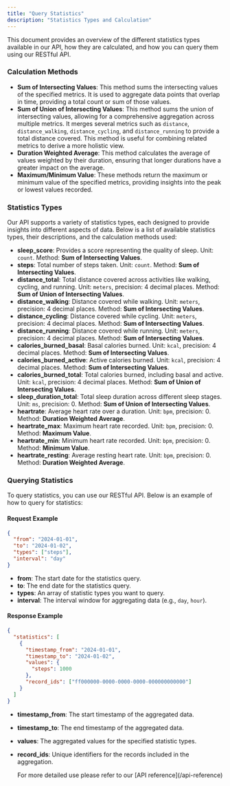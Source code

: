 ```yaml
---
title: "Query Statistics"
description: "Statistics Types and Calculation"
---
```


This document provides an overview of the different statistics types available in our API, how they are calculated, and how you can query them using our RESTful API.

### Calculation Methods

- **Sum of Intersecting Values**: This method sums the intersecting values of the specified metrics. It is used to aggregate data points that overlap in time, providing a total count or sum of those values.
- **Sum of Union of Intersecting Values**: This method sums the union of intersecting values, allowing for a comprehensive aggregation across multiple metrics. It merges several metrics such as `distance`, `distance_walking`, `distance_cycling`, and `distance_running` to provide a total distance covered. This method is useful for combining related metrics to derive a more holistic view.
- **Duration Weighted Average**: This method calculates the average of values weighted by their duration, ensuring that longer durations have a greater impact on the average.
- **Maximum/Minimum Value**: These methods return the maximum or minimum value of the specified metrics, providing insights into the peak or lowest values recorded.

### Statistics Types

Our API supports a variety of statistics types, each designed to provide insights into different aspects of data. Below is a list of available statistics types, their descriptions, and the calculation methods used:

- **sleep_score**: Provides a score representing the quality of sleep. Unit: `count`. Method: **Sum of Intersecting Values**.
- **steps**: Total number of steps taken. Unit: `count`. Method: **Sum of Intersecting Values**.
- **distance_total**: Total distance covered across activities like walking, cycling, and running. Unit: `meters`, precision: 4 decimal places. Method: **Sum of Union of Intersecting Values**.
- **distance_walking**: Distance covered while walking. Unit: `meters`, precision: 4 decimal places. Method: **Sum of Intersecting Values**.
- **distance_cycling**: Distance covered while cycling. Unit: `meters`, precision: 4 decimal places. Method: **Sum of Intersecting Values**.
- **distance_running**: Distance covered while running. Unit: `meters`, precision: 4 decimal places. Method: **Sum of Intersecting Values**.
- **calories_burned_basal**: Basal calories burned. Unit: `kcal`, precision: 4 decimal places. Method: **Sum of Intersecting Values**.
- **calories_burned_active**: Active calories burned. Unit: `kcal`, precision: 4 decimal places. Method: **Sum of Intersecting Values**.
- **calories_burned_total**: Total calories burned, including basal and active. Unit: `kcal`, precision: 4 decimal places. Method: **Sum of Union of Intersecting Values**.
- **sleep_duration_total**: Total sleep duration across different sleep stages. Unit: `ms`, precision: 0. Method: **Sum of Union of Intersecting Values**.
- **heartrate**: Average heart rate over a duration. Unit: `bpm`, precision: 0. Method: **Duration Weighted Average**.
- **heartrate_max**: Maximum heart rate recorded. Unit: `bpm`, precision: 0. Method: **Maximum Value**.
- **heartrate_min**: Minimum heart rate recorded. Unit: `bpm`, precision: 0. Method: **Minimum Value**.
- **heartrate_resting**: Average resting heart rate. Unit: `bpm`, precision: 0. Method: **Duration Weighted Average**.

### Querying Statistics

To query statistics, you can use our RESTful API. Below is an example of how to query for statistics:

#### Request Example

```json
{
  "from": "2024-01-01",
  "to": "2024-01-02",
  "types": ["steps"],
  "interval": "day"
}
```

- **from**: The start date for the statistics query.
- **to**: The end date for the statistics query.
- **types**: An array of statistic types you want to query.
- **interval**: The interval window for aggregating data (e.g., `day`, `hour`).

#### Response Example

```json
{
  "statistics": [
    {
      "timestamp_from": "2024-01-01",
      "timestamp_to": "2024-01-02",
      "values": {
        "steps": 1000
      },
      "record_ids": ["ff000000-0000-0000-0000-000000000000"]
    }
  ]
}
```

- **timestamp_from**: The start timestamp of the aggregated data.
- **timestamp_to**: The end timestamp of the aggregated data.
- **values**: The aggregated values for the specified statistic types.
- **record_ids**: Unique identifiers for the records included in the aggregation.

  <Note>
    For more detailed use please refer to our [API reference](/api-reference)
  </Note>
